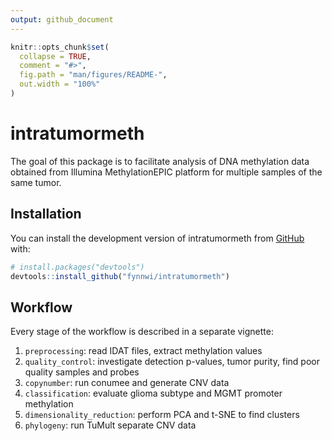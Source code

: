 ```yaml
---
output: github_document
---
```


<!-- README.md is generated from README.Rmd. Please edit that file -->

```r
knitr::opts_chunk$set(
  collapse = TRUE,
  comment = "#>",
  fig.path = "man/figures/README-",
  out.width = "100%"
)
```

# intratumormeth

The goal of this package is to facilitate analysis of DNA methylation data obtained from Illumina MethylationEPIC platform for multiple samples of the same tumor.


## Installation

You can install the development version of intratumormeth from [GitHub](https://github.com/) with:

``` r
# install.packages("devtools")
devtools::install_github("fynnwi/intratumormeth")
```




## Workflow

Every stage of the workflow is described in a separate vignette:

1. `preprocessing`: read IDAT files, extract methylation values
2. `quality_control`: investigate detection p-values, tumor purity, find poor quality samples and probes
3. `copynumber`: run conumee and generate CNV data
4. `classification`: evaluate glioma subtype and MGMT promoter methylation
5. `dimensionality_reduction`: perform PCA and t-SNE to find clusters
6. `phylogeny`: run TuMult separate CNV data



<!-- ## To be implemented: -->

<!-- Batch correction -->

<!-- - require user input of technical variables -->
<!--   - bisulfite conversion batch -->
<!--   - chip, row, column id -->
<!-- - run PCA and t-SNE and color by potential confounder variables -->



<!-- Probe filtering -->

<!-- - implement option to apply various filters to methylation data: -->
<!--   - sex chromosomes -->

<!-- Dimensionality reduction -->

<!-- - implement tsne function -->


<!-- Probe-wise heterogeneity analysis -->

<!-- - calculate intra-patient standard devation of beta values for each probe -->
<!-- - average these sds across all patients -->
<!-- - find probes that are commonly "methylation-instable"? -->
<!--   - what is their genomic context? distribution across chromosomes, regulatory features etc. -->


<!-- Gene-wise CNV analysis -->

<!-- - calculate intra-tumor mean and standard deviation for each gene (i.e. conumee detail region) -->


<!-- Sample table -->


<!-- | sample_id | patient_id | idat_location                                       | project | ceccarelli_subtype | capper_subtype  | mgmt_stp27 | -->
<!-- |-----------|------------|-----------------------------------------------------|---------|--------------------|-----------------|------------| -->
<!-- | sfb01_1   | sfb01      | ~/data/methylation_data/Pat01.1/202212330261_R07C01 | SFB824  | Classic-like       | RTK1            | M          | -->
<!-- | sfb01_2   | sfb01      | ~/data/methylation_data/Pat01.2/202242420132_R07C01 | SFB824  | PA-like            | GBM Mesenchymal | U          | -->
<!-- | ...       | ...        | ...                                                 | ...     | ...                | ...             | ...        | -->





<!-- Patient table -->

<!-- | patient_id | sex | age | n_samples | beta_mean | beta_sd | ... | -->
<!-- |------------|-----|-----|-----------|-----------|---------|-----| -->
<!-- | sfb01      | m   | 57  | 4         | 0.55      | 0.300   | ... | -->
<!-- | sfb02      | m   | 76  | 3         | 0.53      | 0.222   | ... | -->
<!-- | ...        | ... | ... | ...       | ...       | ...     | ... | -->



<!-- Detail region table -->

<!-- Collect cohort-level information about detail regions: -->

<!-- | detail_region | chr | start    | end      | n_probes | cnv_mean | cnv_sd | beta_mean | beta_sd | surroundings_cnv_mean | ... | -->
<!-- |---------------|-----|----------|----------|----------|----------|--------|-----------|---------|-----------------------|-----| -->
<!-- | PTEN          | 10  | 89621740 | 89725510 | 20       | -0.351   | 0.032  | 0.388     | 0.1     | 0.0234                | ... | -->
<!-- | PDGFRA        | ... | ...      | ...      | ...      | ...      | ...    | ...       | ...     | ...                   | ... | -->
<!-- | CDK2A/B       | ... | ...      | ...      | ...      | ...      | ...    | ...       | ...     | ...                   | ... | -->
<!-- | ...           | ... | ...      | ...      | ...      | ...      | ...    | ...       | ...     | ...                   | ... | -->



<!-- CpG table -->

<!-- Idea: summarize all cohort-level information related to single CpG sites in a table like this: -->


<!-- | probe_id     | mean | sd  | min | max | mean_intratumor_sd | sd_intratumor_mean | sd_intratumor_sd | neighborhood_correlation | -->
<!-- | ------------ | ---- | --- | --- | --- | ------------------ | ------------------ | ---------------- | ---- | -->
<!-- | cg12412432   | 1    |  1  | 0.1 | 0.9 | 0.002              | 0.75               | 0.0013           | ...  | -->
<!-- | cg12412432   | 1    |  1  | 0.1 | 0.9 | 0.002              | 0.75               | 0.0013           | ...  | -->
<!-- | ...          | ...  | ... | ... | ... | ...                | ...                | ...              | ...  | -->









<!-- ## Tumor purity -->

<!-- ### InfiniumPurify -->

<!-- - [paper](https://www.sciencedirect.com/science/article/pii/S2352304218300163) from 2018, 26 citations -->
<!-- - Wenger et al. use this tool -->
<!--   - using 51 adult brain tissue samples from GSE36278 (Sturm 2012, six normal brain samples), GSE40360 (Casaccia 2013, 19 control samples), GSE50798 (Dracheva 2013, postmortem 24 samples) and GSE52556 (Kleinman 2013, 34 control samples) as the normal data set -->
<!-- - normal tissue not necessarily required -->
<!--   - from vignette: "If either the number of tumor samples or number of normal smaples is less than 20, the tumor.type argument should be specified according to CancerTypeAbbr. If the numbers of tumor and normal samples are both more than 20, tumor.type could be null." -->


<!-- ### PAMES -->

<!-- - Purity Assesment from DNA MEthylation Sites -->
<!-- - [publication Benelli et al.](https://academic.oup.com/bioinformatics/article/34/10/1642/4792963?login=true) 2018 -->
<!--   - contains comparison to InfiniumPurify, they find high correlation -->
<!-- - [GitHub repo] (https://github.com/cgplab/PAMES) -->
<!-- - used by Verburg et al.  -->
<!--   - validation of purity estimates by looking at correlation of purity with chr7 amplification and chr10 deletion -->
<!-- - methylation data from normal tissue required! -->

<!-- Workflow: -->

<!-- 1. find CpG sites that are predictive for tumor purity by comparing tumor methylation against control group methylation data - these "informative CpG sites" are cancer type specific -->
<!-- 2. derive tumor purity (ratio of tumor to normal cells) from these informative sites -->



<!-- ## Continuous phylogeny tools -->

<!-- ### [BEAST](https://beast.community/index.html) -->

<!-- - there is also a [book from the author](https://www.amazon.com/dp/1107019656/) -->
<!-- - there exists [BEAST 2](http://www.beast2.org/) -->
<!--   - University of Auckland -->


<!-- ### [RevBayes](https://revbayes.github.io/) -->

<!-- - [publication](https://academic.oup.com/sysbio/article/65/4/726/1753608) with 360 citations -->
<!-- - developed by Sebastian Höhna (LMU Paleontology) -->



<!-- ### [Mesquite](http://www.mesquiteproject.org/) -->

<!-- - "modular system for evolutionary analysis" -->
<!-- - updated Aug 2021 -->
<!-- - support for continuous characters -->


<!-- ### [BayesPhylogenies](http://www.evolution.rdg.ac.uk/BayesPhy.html) -->

<!-- - University of Reading, UK -->
<!-- - from 2004 -->


<!-- ## Neuro-Oncology feedback -->

<!-- ### Reviewer 1 -->

<!-- - Ceccarelli classifier only discrete bins -->
<!-- - ~~correction for tumor purity~~ -->
<!-- - conclusions on copy number variations of individual genes are over interpreted -->
<!--   - many genes are on same chromosome -> LOH -->
<!-- - which CpGs make up most of the differences between biopsies?  -->
<!--   - Friedman test -->
<!-- - samples snap frozen or FFPE or mixed? -->
<!-- - evolutionary trajectories for all samples in supplementary information -->

<!-- ### Reviewer 2 -->

<!-- - clinical implications on heterogeneity? -->
<!-- - ~~tumor purity assessment based on methylation profiles~~ -->
<!-- - insufficient figure legends -->
<!-- - data availability missing -->

<!-- ### Reviewer 3 -->

<!-- - methylation heterogeneity missing -->
<!-- - ~~tumor purity~~ -->
<!--   - purity distribution as assessed by pathologist -->
<!-- - probe filtering (SNPs, sex chr etc.) -->
<!-- - settings for CNV analysis -->
<!-- - better description of TuMult -->
<!-- - classification probability scores -->
<!-- - percentage class-mes, mes-pa-like -->
<!-- - clustering:  -->
<!--   - color by Ceccarelli classification -->
<!--   - description of how patients clustered in relation to each other -->
<!-- - drop IDH-mut and use 914 CpGs described by Ceccarelli et al. to visualize samples and patients -->
<!-- - ~~tumor purity vs MGMT heterogeneity~~ -->
<!-- - compare MGMT heterogeneous and subtype heterogeneous patients -->
<!-- - Fig 4A y-axis label -->
<!-- - neutral vs. gain/loss heterogeneity clinically more interesting than medium vs. high gain/loss -->
<!-- - percentages how many samples (and patients) had specific CNV event -->
<!-- - phylogenetic distances between samples -->
<!-- - methylation vs. CNV heterogeneity -->
<!--   - do subtypes have their own branches in phylogeny? -->
<!-- - phylotrees of other patients in supplementary materials -->
<!-- - figure legends too brief -->
<!-- - compare CNV event frequencies with literature (Sottoriva, Taylor) -->

























































